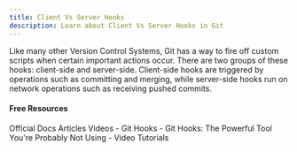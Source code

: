 ```yaml
---
title: Client Vs Server Hooks
description: Learn about Client Vs Server Hooks in Git
---
```

Like many other Version Control Systems, Git has a way to fire off custom scripts when certain important actions occur. There are two groups of these hooks: client-side and server-side. Client-side hooks are triggered by operations such as committing and merging, while server-side hooks run on network operations such as receiving pushed commits.

#### Free Resources

<Tabs defaultValue="official">
<TabsList>
<TabsTrigger value="official">Official Docs</TabsTrigger>
<TabsTrigger value="article">Articles</TabsTrigger>
<TabsTrigger value="video">Videos</TabsTrigger>
</TabsList>

<TabsContent value="official">
<Note type="note" title="official">
- <Link href="https://git-scm.com/book/en/v2/Customizing-Git-Git-Hooks#:~:text=There%20are%20two%20groups%20of,for%20all%20sorts%20of%20reasons.">Git Hooks</Link>
</Note>
</TabsContent>
<TabsContent value="article">
<Note type="note" title="article">
- <Link href="https://dev.to/algodame/git-hooks-the-powerful-tool-youre-probably-not-using-but-should-be-1lec">Git Hooks: The Powerful Tool You're Probably Not Using</Link>
</Note>
</TabsContent>
<TabsContent value="video">
<Note type="note" title="video">
- <Link href="https://www.youtube.com/results?search_query=git+client-vs-server-hooks+tutorial">Video Tutorials</Link>
</Note>
</TabsContent>
</Tabs>
